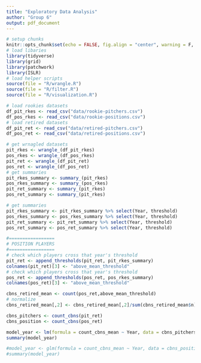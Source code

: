 ```yaml
---
title: "Exploratory Data Analysis"
author: "Group 6"
output: pdf_document
---
```


```r
# setup chunks
knitr::opts_chunk$set(echo = FALSE, fig.align = "center", warning = F, message = F)
# load libaries
library(tidyverse)
library(grid)
library(patchwork)
library(ISLR)
# load helper scripts
source(file = "R/wrangle.R")
source(file = "R/filter.R")
source(file = "R/visualization.R")
```

```r
# load rookies datasets
df_pit_rkes <- read_csv("data/rookie-pitchers.csv")
df_pos_rkes <- read_csv("data/rookie-positions.csv")
# load retired datasets
df_pit_ret <- read_csv("data/retired-pitchers.csv")
df_pos_ret <- read_csv("data/retired-positions.csv")
```

```r
# get wrnagled datasets
pit_rkes <- wrangle_(df_pit_rkes)
pos_rkes <- wrangle_(df_pos_rkes)
pit_ret <- wrangle_(df_pit_ret)
pos_ret <- wrangle_(df_pos_ret)
# get summaries
pit_rkes_summary <- summary_(pit_rkes)
pos_rkes_summary <- summary_(pos_rkes)
pit_ret_summary <- summary_(pit_rkes)
pos_ret_summary <- summary_(pit_rkes)
```

```r
# get summaries
pit_rkes_summary <- pit_rkes_summary %>% select(Year, threshold)
pos_rkes_summary <- pos_rkes_summary %>% select(Year, threshold)
pit_ret_summary <- pit_ret_summary %>% select(Year, threshold)
pos_ret_summary <- pos_ret_summary %>% select(Year, threshold)
```

```r
#=================
# POSITION PLAYERS
#=================
# check which players cross that year's threshold
pit_ret <- append_thresholds(pit_ret, pit_rkes_summary)
colnames(pit_ret)[3] <- "above_mean_threshold"
# check which players cross that year's threshold
pos_ret <- append_thresholds(pos_ret, pos_rkes_summary)
colnames(pos_ret)[3] <- "above_mean_threshold"
```

```r
cbns_retired_mean <- count(pos_ret,above_mean_threshold)
# normalize
cbns_retired_mean[,2] <- cbns_retired_mean[,2]/sum(cbns_retired_mean$n)
```

```r
cbns_pitchers <- count_cbns(pit_ret)
cbns_position <- count_cbns(pos_ret)
```

```r
model_year <- lm(formula = count_cbns_mean ~ Year, data = cbns_pitchers)
summary(model_year)
```

```r
#model_year <- glm(formula = count_cbns_mean ~ Year, data = cbns_position, family = "binomial")
#summary(model_year)
```








